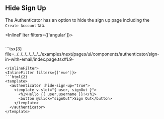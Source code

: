 
## Hide Sign Up

The Authenticator has an option to hide the sign up page including the `Create Account` tab.

<InlineFilter filters={['angular']}>
  ```html{1} file=../../../../../../../examples/angular/src/pages/ui/components/authenticator/sign-in-with-email/sign-in-with-email.component.html

  ```
</InlineFilter>
<InlineFilter filters={['react']}>
  ```tsx{3} file=../../../../../../../examples/next/pages/ui/components/authenticator/sign-in-with-email/index.page.tsx#L9-

  ```
</InlineFilter>
<InlineFilter filters={['vue']}>
  ```html{2}
  <template>
    <authenticator :hide-sign-up="true">
      <template v-slot="{ user, signOut }">
        <h1>Hello {{ user.username }}!</h1>
        <button @click="signOut">Sign Out</button>
      </template>
    </authenticator>
  </template>
  ```
</InlineFilter>

<Example>
  <Authenticator hideSignUp={true} />
</Example>
